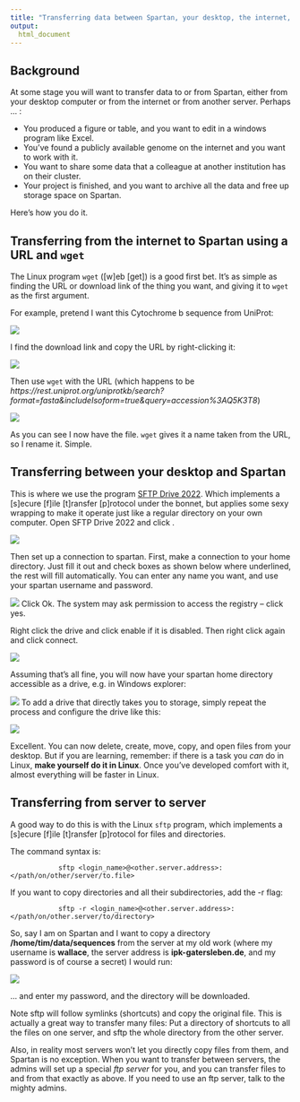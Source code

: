 ---
title: "Transferring data between Spartan, your desktop, the internet, and other servers"
output:
  html_document
---

## Background

At some stage you will want to transfer data to or from Spartan, either from your desktop computer or from the internet or from another server. Perhaps ... :

+   You produced a figure or table, and you want to edit in a windows program like Excel.
+   You've found a publicly available genome on the internet and you want to work with it.
+   You want to share some data that a colleague at another institution has on their cluster.
+   Your project is finished, and you want to archive all the data and free up storage space on Spartan.

Here's how you do it.

## Transferring from the internet to Spartan using a URL and `wget`

The Linux program `wget` ([w]eb [get]) is a good first bet. It's as simple as finding the URL or download link of the thing you want, and giving it to `wget` as the first argument.

For example, pretend I want this Cytochrome b sequence from UniProt:

![](images/uniprot.png)

I find the download link and copy the URL by right-clicking it:

![](images/uniprotgetlink.png)

Then use `wget` with the URL (which happens to be *https://rest.uniprot.org/uniprotkb/search?format=fasta&includeIsoform=true&query=accession%3AQ5K3T8*)

![](images/wget.png)

As you can see I now have the file. `wget` gives it a name taken from the URL, so I rename it. Simple.

## Transferring between your desktop and Spartan

This is where we use the program [SFTP Drive 2022](https://www.nsoftware.com/sftp/drive/download.aspx). Which implements a [s]ecure [f]ile [t]ransfer [p]rotocol under the bonnet, but applies some sexy wrapping to make it operate just like a regular directory on your own computer. Open SFTP Drive 2022 and click <new>.

![](images/drive1.png)

Then set up a connection to spartan. First, make a connection to your home directory. Just fill it out and check boxes as shown below where underlined, the rest will fill automatically. You can enter any name you want, and use your spartan username and password.

![](images/drive2.png)
Click Ok. The system may ask permission to access the registry -- click yes.

Right click the drive and click enable if it is disabled. Then right click again and click connect.

![](images/drive3.png)

Assuming that's all fine, you will now have your spartan home directory accessible as a drive, e.g. in Windows explorer:

![](images/drive4.png)
To add a drive that directly takes you to storage, simply repeat the process and configure the drive like this:

![](images/drive5.png)

Excellent. You can now delete, create, move, copy, and open files from your desktop. But if you are learning, remember: if there is a task you *can* do in Linux, **make yourself do it in Linux**. Once you've developed comfort with it, almost everything will be faster in Linux.

## Transferring from server to server

A good way to do this is with the Linux `sftp` program, which implements a [s]ecure [f]ile [t]ransfer [p]rotocol for files and directories.

The command syntax is:

                sftp <login_name>@<other.server.address>:</path/on/other/server/to.file>

If you want to copy directories and all their subdirectories, add the -r flag:

                sftp -r <login_name>@<other.server.address>:</path/on/other.server/to/directory>

So, say I am on Spartan and I want to copy a directory **/home/tim/data/sequences** from the server at my old work (where my username is **wallace**, the server address is **ipk-gatersleben.de**, and my password is of course a secret) I would run:

![](images/sftp1.png)

... and enter my password, and the directory will be downloaded.

Note sftp will follow symlinks (shortcuts) and copy the original file. This is actually a great way to transfer many files: Put a directory of shortcuts to all the files on one server, and sftp the whole directory from the other server.

Also, in reality most servers won't let you directly copy files from them, and Spartan is no exception. When you want to transfer between servers, the admins will set up a special *ftp server* for you, and you can transfer files to and from that exactly as above. If you need to use an ftp server, talk to the mighty admins.




